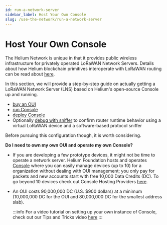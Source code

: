 ```yaml
---
id: run-a-network-server
sidebar_label: Host Your Own Console
slug: /use-the-network/run-a-network-server
---
```


# Host Your Own Console

The Helium Network is unique in that it provides public wireless infrastructure
for privately operated LoRaWAN Network Servers. Details about how Helium
blockchain primitives interoperate with LoRaWAN routing can be read about
[here](/lorawan-on-helium).

In this section, we will provide a step-by-step guide on actually getting a
LoRaWAN Network Server (LNS) based on Helium's open-source Console up and
running.

- [buy an OUI](/use-the-network/run-a-network-server/buy-an-oui)
- [run Console](/use-the-network/run-a-network-server/run-console)
- [deploy Console](/use-the-network/run-a-network-server/deploy-console)
- Optionally [debug with sniffer](/use-the-network/run-a-network-server/debug-with-sniffer)
  to confirm router runtime behavior using a virtual LoRaWAN device and a
  software-based protocol sniffer

Before pursuing this configuration though, it is worth considering.

**Do I need to own my own OUI and operate my own Console?**

- If you are developing a few prototype devices, it might not be time to operate
  a network server. Helium Foundation hosts and operates
  [Console](/use-the-network/console) where you can easily manage devices (up to 10) for a
  organization without dealing with OUI management; you only pay for packets and
  new accounts start with free 10,000 Data Credits (DC). To go beyond 10 devices check out Console Hosting Providers [here](/use-the-network/console/hosting-providers).

- An OUI costs 90,000,000 DC (U.S. $900 dollars) at a minimum (10,000,000 DC for the OUI and 80,000,000 DC for the smallest address slab).

  :::info
  For a video tutorial on setting up your own instance of Console, 
  check out our Tips and Tricks video [here](https://www.youtube.com/watch?v=rVb5gfE_vs8)
  :::
